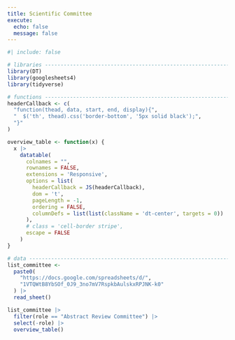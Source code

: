 ```yaml
---
title: Scientific Committee
execute: 
  echo: false
  message: false
---
```


```r
#| include: false

# libraries --------------------------------------------------------------------
library(DT)
library(googlesheets4)
library(tidyverse)

# functions --------------------------------------------------------------------
headerCallback <- c(
  "function(thead, data, start, end, display){",
  "  $('th', thead).css('border-bottom', '5px solid black');",
  "}"
)

overview_table <- function(x) {
  x |> 
    datatable(
      colnames = "",
      rownames = FALSE,
      extensions = 'Responsive',
      options = list(
        headerCallback = JS(headerCallback),
        dom = 't', 
        pageLength = -1, 
        ordering = FALSE,
        columnDefs = list(list(className = 'dt-center', targets = 0))
      ), 
      # class = 'cell-border stripe',
      escape = FALSE
    )
}

# data -------------------------------------------------------------------------
list_committee <- 
  paste0(
    "https://docs.google.com/spreadsheets/d/",
    "1VTQWtB8YbSOf_0J9_3no7mV7RspkbAulskxRPJNK-k0"
  ) |> 
  read_sheet()
```

```r
list_committee |> 
  filter(role == "Abstract Review Committee") |> 
  select(-role) |> 
  overview_table()
```

